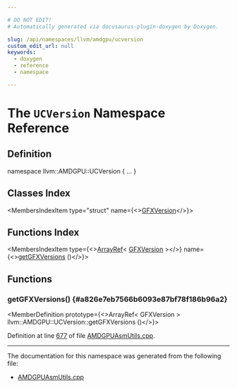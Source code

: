 ```yaml
---

# DO NOT EDIT!
# Automatically generated via docusaurus-plugin-doxygen by Doxygen.

slug: /api/namespaces/llvm/amdgpu/ucversion
custom_edit_url: null
keywords:
  - doxygen
  - reference
  - namespace

---
```





# The `UCVersion` Namespace Reference

<DoxygenPage pluginConfig={pluginConfig}>



## Definition

<CodeBlock>namespace llvm::AMDGPU::UCVersion &#123; ... &#125;</CodeBlock>

## Classes Index

<MembersIndex>

<MembersIndexItem
  type="struct"
  name={<><a href="/docs/api/structs/llvm/amdgpu/ucversion/gfxversion">GFXVersion</a></>}>
</MembersIndexItem>

</MembersIndex>

## Functions Index

<MembersIndex>

<MembersIndexItem
  type={<><a href="/docs/api/classes/llvm/arrayref">ArrayRef</a>&lt; <a href="/docs/api/structs/llvm/amdgpu/ucversion/gfxversion">GFXVersion</a> &gt;</>}
  name={<><a href="#a826e7eb7566b6093e87bf78f186b96a2">getGFXVersions</a> ()</>}>
</MembersIndexItem>

</MembersIndex>


<SectionDefinition>

## Functions

### getGFXVersions() {#a826e7eb7566b6093e87bf78f186b96a2}

<MemberDefinition
  prototype={<>ArrayRef&lt; GFXVersion &gt; llvm::AMDGPU::UCVersion::getGFXVersions ()</>}>

Definition at line <a href="/docs/api/files/lib/lib/target/lib/target/amdgpu/lib/target/amdgpu/utils/amdgpuasmutils-cpp/#l00677">677</a> of file <a href="/docs/api/files/lib/lib/target/lib/target/amdgpu/lib/target/amdgpu/utils/amdgpuasmutils-cpp">AMDGPUAsmUtils.cpp</a>.
</MemberDefinition>

</SectionDefinition>

<hr/>

The documentation for this namespace was generated from the following file:

<ul>
<li><a href="/docs/api/files/lib/lib/target/lib/target/amdgpu/lib/target/amdgpu/utils/amdgpuasmutils-cpp">AMDGPUAsmUtils.cpp</a></li>
</ul>

</DoxygenPage>
